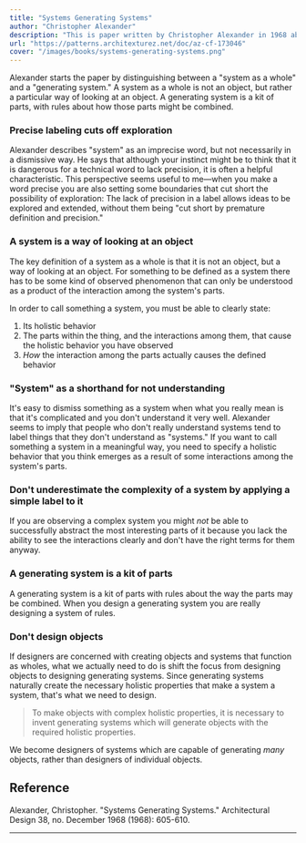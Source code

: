 ```yaml
---
title: "Systems Generating Systems"
author: "Christopher Alexander"
description: "This is paper written by Christopher Alexander in 1968 about the idea of generating systems, and how we define systems."
url: "https://patterns.architexturez.net/doc/az-cf-173046"
cover: "/images/books/systems-generating-systems.png"
---
```


Alexander starts the paper by distinguishing between a "system as a whole" and a "generating system." A system as a whole is not an object, but rather a particular way of looking at an object. A generating system is a kit of parts, with rules about how those parts might be combined.

### Precise labeling cuts off exploration

Alexander describes "system" as an imprecise word, but not necessarily in a dismissive way. He says that although your instinct might be to think that it is dangerous for a technical word to lack precision, it is often a helpful characteristic. This perspective seems useful to me—when you make a word precise you are also setting some boundaries that cut short the possibility of exploration: The lack of precision in a label allows ideas to be explored and extended, without them being "cut short by premature definition and precision."

### A system is a way of looking at an object

The key definition of a system as a whole is that it is not an object, but a way of looking at an object. For something to be defined as a system there has to be some kind of observed phenomenon that can only be understood as a product of the interaction among the system's parts.

In order to call something a system, you must be able to clearly state:

1. Its holistic behavior
2. The parts within the thing, and the interactions among them, that cause the holistic behavior you have observed
3. _How_ the interaction among the parts actually causes the defined behavior

### "System" as a shorthand for not understanding

It's easy to dismiss something as a system when what you really mean is that it's complicated and you don't understand it very well. Alexander seems to imply that people who don't really understand systems tend to label things that they don't understand as "systems." If you want to call something a system in a meaningful way, you need to specify a holistic behavior that you think emerges as a result of some interactions among the system's parts.

### Don't underestimate the complexity of a system by applying a simple label to it

If you are observing a complex system you might _not_ be able to successfully abstract the most interesting parts of it because you lack the ability to see the interactions clearly and don't have the right terms for them anyway.

### A generating system is a kit of parts

A generating system is a kit of parts with rules about the way the parts may be combined. When you design a generating system you are really designing a system of rules.

### Don't design objects

If designers are concerned with creating objects and systems that function as wholes, what we actually need to do is shift the focus from designing objects to designing generating systems. Since generating systems naturally create the necessary holistic properties that make a system a system, that's what we need to design.

<Blockquote>
  To make objects with complex holistic properties, it is necessary to invent
  generating systems which will generate objects with the required holistic
  properties.
</Blockquote>

We become designers of systems which are capable of generating _many_ objects, rather than designers of individual objects.

<HrSection />

## Reference

Alexander, Christopher. "Systems Generating Systems." Architectural Design 38, no. December 1968 (1968): 605-610.

---
